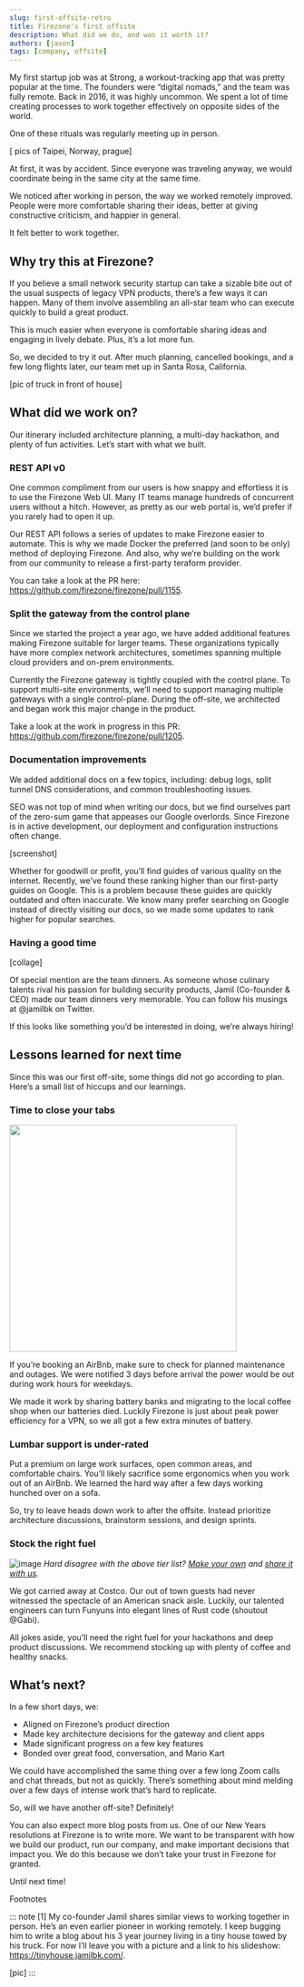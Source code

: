 ```yaml
---
slug: first-offsite-retro
title: Firezone's first offsite
description: What did we do, and was it worth it?
authors: [jason]
tags: [company, offsite]
---
```


My first startup job was at Strong, a workout-tracking app that was pretty popular at the time. The founders were “digital nomads,” and the team was fully remote. Back in 2016, it was highly uncommon. We spent a lot of time creating processes to work together effectively on opposite sides of the world.

One of these rituals was regularly meeting up in person.

[ pics of Taipei, Norway, prague]

At first, it was by accident. Since everyone was traveling anyway, we would coordinate being in the same city at the same time. 

We noticed after working in person, the way we worked remotely improved. People were more comfortable sharing their ideas, better at giving constructive criticism, and happier in general.

It felt better to work together. 

## Why try this at Firezone?

If you believe a small network security startup can take a sizable bite out of the usual suspects of legacy VPN products, there’s a few ways it can happen. Many of them involve assembling an all-star team who can execute quickly to build a great product.

This is much easier when everyone is comfortable sharing ideas and engaging in lively debate. Plus, it’s a lot more fun.

So, we decided to try it out. After much planning, cancelled bookings, and a few long flights later, our team met up in Santa Rosa, California.

[pic of truck in front of house]

## What did we work on?

Our itinerary included architecture planning, a multi-day hackathon, and plenty of fun activities. Let’s start with what we built.

### REST API v0

One common compliment from our users is how snappy and effortless it is to use the Firezone Web UI. Many IT teams manage hundreds of concurrent users without a hitch. However, as pretty as our web portal is, we’d prefer if you rarely had to open it up. 

Our REST API follows a series of updates to make Firezone easier to automate. This is why we made Docker the preferred (and soon to be only) method of deploying Firezone. And also, why we’re building on the work from our community to release a first-party teraform provider.

You can take a look at the PR here: https://github.com/firezone/firezone/pull/1155.

### Split the gateway from the control plane

Since we started the project a year ago, we have added additional features making Firezone suitable for larger teams. These organizations typically have more complex network architectures, sometimes spanning multiple cloud providers and on-prem environments.

Currently the Firezone gateway is tightly coupled with the control plane. To support multi-site environments, we’ll need to support managing multiple gateways with a single control-plane. During the off-site, we architected and began work this major change in the product. 

Take a look at the work in progress in this PR: https://github.com/firezone/firezone/pull/1205. 

### Documentation improvements

We added additional docs on a few topics, including: debug logs, split tunnel DNS considerations, and common troubleshooting issues.

SEO was not top of mind when writing our docs, but we find ourselves part of the zero-sum game that appeases our Google overlords. Since Firezone is in active development, our deployment and configuration instructions often change.

[screenshot]

Whether for goodwill or profit, you’ll find guides of various quality on the internet. Recently, we’ve found these ranking higher than our first-party guides on Google. This is a problem because these guides are quickly outdated and often inaccurate. We know many prefer searching on Google instead of directly visiting our docs, so we made some updates to rank higher for popular searches.

### Having a good time

[collage]

Of special mention are the team dinners. As someone whose culinary talents rival his passion for building security products, Jamil (Co-founder & CEO) made our team dinners very memorable. You can follow his musings at @jamilbk on Twitter.

If this looks like something you’d be interested in doing, we’re always hiring!

## Lessons learned for next time

Since this was our first off-site, some things did not go according to plan. Here’s a small list of hiccups and our learnings.

### Time to close your tabs

<img src="https://user-images.githubusercontent.com/52545545/211503302-4b2e2e74-06e8-4929-aa5b-a336af25a450.png" width="400" />

If you’re booking an AirBnb, make sure to check for planned maintenance and outages. We were notified 3 days before arrival the power would be out during work hours for weekdays.

We made it work by sharing battery banks and migrating to the local coffee shop when our batteries died. Luckily Firezone is just about peak power efficiency for a VPN, so we all got a few extra minutes of battery.

### Lumbar support is under-rated

Put a premium on large work surfaces, open common areas, and comfortable chairs. You’ll likely sacrifice some ergonomics when you work out of an AirBnb. We learned the hard way after a few days working hunched over on a sofa.

So, try to leave heads down work to after the offsite. Instead prioritize architecture discussions, brainstorm sessions, and design sprints. 

### Stock the right fuel

![image](https://user-images.githubusercontent.com/52545545/211512901-37685775-b29d-4aab-b37f-f9ae165cde73.png)
_Hard disagree with the above tier list?
[Make your own](https://tiermaker.com/create/startup-hackathon-snack-tier-list-15538965)
and [share it with us](https://twitter.com/firezonehq)._

We got carried away at Costco. Our out of town guests had never witnessed the spectacle of an American snack aisle. Luckily, our talented engineers can turn Funyuns into elegant lines of Rust code (shoutout @Gabi). 

All jokes aside, you’ll need the right fuel for your hackathons and deep product discussions. We recommend stocking up with plenty of coffee and healthy snacks.

## What’s next?

In a few short days, we:
* Aligned on Firezone’s product direction
* Made key architecture decisions for the gateway and client apps
* Made significant progress on a few key features
* Bonded over great food, conversation, and Mario Kart

We could have accomplished the same thing over a few long Zoom calls and chat threads, but not as quickly. There’s something about mind melding over a few days of intense work that’s hard to replicate.

So, will we have another off-site? Definitely!

You can also expect more blog posts from us. One of our New Years resolutions at Firezone is to write more. We want to be transparent with how we build our product, run our company, and make important decisions that impact you. We do this because we don’t take your trust in Firezone for granted.

Until next time!

Footnotes

::: note [1]
My co-founder Jamil shares similar views to working together in person. He’s an even earlier pioneer in working remotely. I keep bugging him to write a blog about his 3 year journey living in a tiny house towed by his truck. For now I’ll leave you with a picture and a link to his slideshow: https://tinyhouse.jamilbk.com/.

[pic]
:::